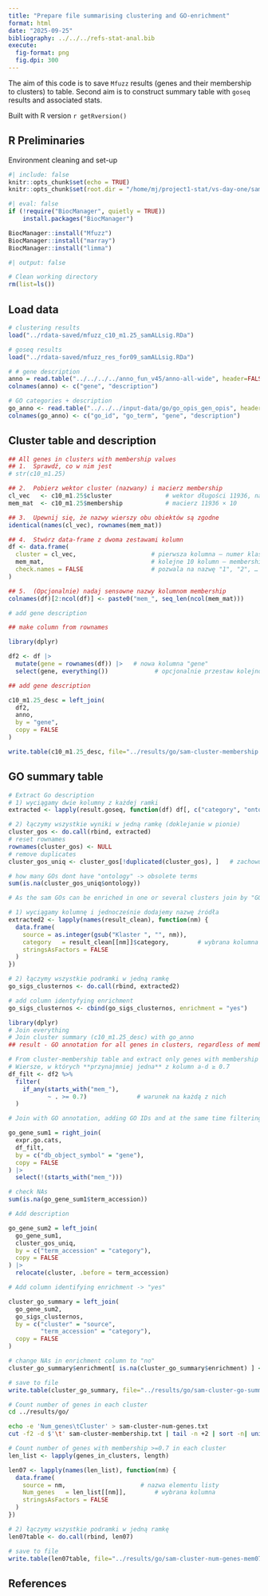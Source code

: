 ```yaml
---
title: "Prepare file summarising clustering and GO-enrichment"
format: html
date: "2025-09-25"
bibliography: ../../../refs-stat-anal.bib
execute:
  fig-format: png
  fig.dpi: 300
---
```


The aim of this code is to save `Mfuzz` results (genes and their membership to clusters) to table. Second aim is to construct summary table with `goseq` results and associated stats.


Built with R version `r getRversion()`

## R Preliminaries

Environment cleaning and set-up

```r
#| include: false
knitr::opts_chunk$set(echo = TRUE)
knitr::opts_chunk$set(root.dir = "/home/mj/project1-stat/vs-day-one/sam/scripts")
```

```r
#| eval: false
if (!require("BiocManager", quietly = TRUE))
    install.packages("BiocManager")

BiocManager::install("Mfuzz")
BiocManager::install("marray")
BiocManager::install("limma")
```

```r
#| output: false

# Clean working directory
rm(list=ls())
```

## Load data

```r
# clustering results
load("../rdata-saved/mfuzz_c10_m1.25_samALLsig.RDa")

# goseq results
load("../rdata-saved/mfuzz_res_for09_samALLsig.RDa")

# # gene description
anno = read.table("../../../../anno_fun_v45/anno-all-wide", header=FALSE, stringsAsFactors = FALSE, sep="\t", quote = "")
colnames(anno) <- c("gene", "description")

# GO categories + description
go_anno <- read.table("../../../input-data/go/go_opis_gen_opis", header = FALSE, stringsAsFactors = FALSE, sep='\t', quote = "")
colnames(go_anno) <- c("go_id", "go_term", "gene", "description")
```

## Cluster table and description

```r
## All genes in clusters with membership values
## 1.  Sprawdź, co w nim jest
# str(c10_m1.25)

## 2.  Pobierz wektor cluster (nazwany) i macierz membership
cl_vec   <- c10_m1.25$cluster               # wektor długości 11936, nazwy = geny
mem_mat  <- c10_m1.25$membership            # macierz 11936 × 10

## 3.  Upewnij się, że nazwy wierszy obu obiektów są zgodne
identical(names(cl_vec), rownames(mem_mat))

## 4.  Stwórz data‑frame z dwoma zestawami kolumn
df <- data.frame(
  cluster = cl_vec,                     # pierwsza kolumna – numer klas
  mem_mat,                              # kolejne 10 kolumn – membership
  check.names = FALSE                   # pozwala na nazwę "1", "2", …
)

## 5.  (Opcjonalnie) nadaj sensowne nazwy kolumnom membership
colnames(df)[2:ncol(df)] <- paste0("mem_", seq_len(ncol(mem_mat)))

# add gene description

## make column from rownames

library(dplyr)

df2 <- df |>
  mutate(gene = rownames(df)) |>   # nowa kolumna "gene"
  select(gene, everything())             # opcjonalnie przestaw kolejność

## add gene description

c10_m1.25_desc = left_join(
  df2,
  anno,
  by = "gene",
  copy = FALSE
)

write.table(c10_m1.25_desc, file="../results/go/sam-cluster-membership.txt", sep="\t", quote=FALSE, row.names=FALSE)

```

## GO summary table

```r
# Extract Go description
# 1) wyciągamy dwie kolumny z każdej ramki
extracted <- lapply(result.goseq, function(df) df[, c("category", "ontology", "term")])

# 2) łączymy wszystkie wyniki w jedną ramkę (doklejanie w pionie)
cluster_gos <- do.call(rbind, extracted)
# reset rownames
rownames(cluster_gos) <- NULL
# remove duplicates
cluster_gos_uniq <- cluster_gos[!duplicated(cluster_gos), ]   # zachowuje pierwszy napotkany wiersz

# how many GOs dont have "ontology" -> obsolete terms
sum(is.na(cluster_gos_uniq$ontology))
```

```r
# As the sam GOs can be enriched in one or several clusters join by "GO id" and "cluster number" is required. GO id alone is not sufficient.

# 1) wyciągamy kolumnę i jednocześnie dodajemy nazwę źródła
extracted2 <- lapply(names(result_clean), function(nm) {
  data.frame(
    source = as.integer(gsub("Klaster ", "", nm)),                     # nazwa elementu listy
    category   = result_clean[[nm]]$category,        # wybrana kolumna
    stringsAsFactors = FALSE
  )
})

# 2) łączymy wszystkie podramki w jedną ramkę
go_sigs_clusternos <- do.call(rbind, extracted2)

# add column identyfying enrichment
go_sigs_clusternos <- cbind(go_sigs_clusternos, enrichment = "yes")

```

```r
library(dplyr)
# Join everything
# Join cluster summary (c10_m1.25_desc) with go_anno
## result - GO annotation for all genes in clusters, regardless of membership = all input significant genes

# From cluster-membership table and extract only genes with membership >=0.7
# Wiersze, w których **przynajmniej jedna** z kolumn a‑d ≥ 0.7
df_filt <- df2 %>%
  filter(
    if_any(starts_with("mem_"),
           ~ . >= 0.7)              # warunek na każdą z nich
  )

# Join with GO annotation, adding GO IDs and at the same time filtering out categories without matching genes

go_gene_sum1 = right_join(
  expr.go.cats,
  df_filt,
  by = c("db_object_symbol" = "gene"),
  copy = FALSE
) |>
  select(!(starts_with("mem_")))

# check NAs
sum(is.na(go_gene_sum1$term_accession))

# Add description

go_gene_sum2 = left_join(
  go_gene_sum1,
  cluster_gos_uniq,
  by = c("term_accession" = "category"),
  copy = FALSE
) |>
  relocate(cluster, .before = term_accession)

# Add column identifying enrichment -> "yes"

cluster_go_summary = left_join(
  go_gene_sum2,
  go_sigs_clusternos,
  by = c("cluster" = "source",
         "term_accession" = "category"),
  copy = FALSE
)

# change NAs in enrichment column to "no"
cluster_go_summary$enrichment[ is.na(cluster_go_summary$enrichment) ] <- "no"

# save to file
write.table(cluster_go_summary, file="../results/go/sam-cluster-go-summary.txt", sep="\t", quote=FALSE, row.names=FALSE)
```

```bash
# Count number of genes in each cluster
cd ../results/go/

echo -e 'Num_genes\tCluster' > sam-cluster-num-genes.txt
cut -f2 -d $'\t' sam-cluster-membership.txt | tail -n +2 | sort -n| uniq -c | sed -E 's/^ +//;s/ /\t/' >> sam-cluster-num-genes.txt

```

```r
# Count number of genes with membership >=0.7 in each cluster
len_list <- lapply(genes_in_clusters, length)

len07 <- lapply(names(len_list), function(nm) {
  data.frame(
    source = nm,                     # nazwa elementu listy
    Num_genes   = len_list[[nm]],        # wybrana kolumna
    stringsAsFactors = FALSE
  )
})

# 2) łączymy wszystkie podramki w jedną ramkę
len07table <- do.call(rbind, len07)

# save to file
write.table(len07table, file="../results/go/sam-cluster-num-genes-mem07.txt", sep="\t", quote=FALSE, row.names=FALSE)
```

## References